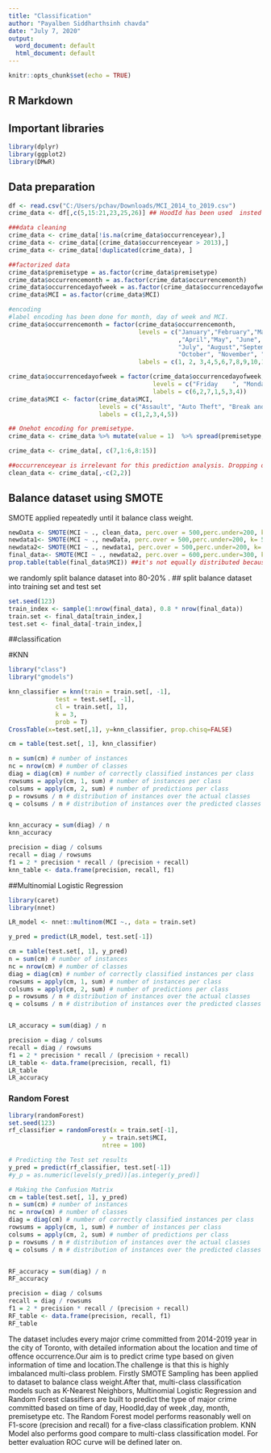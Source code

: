 ---
title: "Classification"
author: "Payalben Siddharthsinh chavda"
date: "July 7, 2020"
output:
  word_document: default
  html_document: default
---

```{r setup, include=FALSE}
knitr::opts_chunk$set(echo = TRUE)
```

## R Markdown

## Important libraries
```{r }
library(dplyr)
library(ggplot2)
library(DMwR)

```

## Data preparation
```{r }
df <- read.csv("C:/Users/pchav/Downloads/MCI_2014_to_2019.csv")
crime_data <- df[,c(5,15:21,23,25,26)] ## HoodId has been used  insted of Neighbourhood(In R, Random forest do not work with variable which has more than 53 categories and dataset has 140 neighbourhoods).

###data cleaning
crime_data <- crime_data[!is.na(crime_data$occurrenceyear),]
crime_data <- crime_data[(crime_data$occurrenceyear > 2013),]
crime_data <- crime_data[!duplicated(crime_data), ]

##factorized data
crime_data$premisetype = as.factor(crime_data$premisetype)
crime_data$occurrencemonth = as.factor(crime_data$occurrencemonth)
crime_data$occurrencedayofweek = as.factor(crime_data$occurrencedayofweek)
crime_data$MCI = as.factor(crime_data$MCI)

#encoding
#label encoding has been done for month, day of week and MCI.
crime_data$occurrencemonth = factor(crime_data$occurrencemonth,
                                    levels = c("January","February","March"
                                               ,"April","May", "June",
                                               "July", "August","September",
                                               "October", "November", "December"),
                                    labels = c(1, 2, 3,4,5,6,7,8,9,10,11,12))

crime_data$occurrencedayofweek = factor(crime_data$occurrencedayofweek,
                                        levels = c("Friday    ", "Monday    ", "Saturday  ", "Sunday    ", "Thursday  ", "Tuesday   ", "Wednesday "),
                                        labels = c(6,2,7,1,5,3,4))
crime_data$MCI <- factor(crime_data$MCI,
                         levels = c("Assault", "Auto Theft", "Break and Enter", "Robbery", "Theft Over"),
                         labels = c(1,2,3,4,5))

## Onehot encoding for premisetype.
crime_data <- crime_data %>% mutate(value = 1)  %>% spread(premisetype, value,  fill = 0 ) 

crime_data <- crime_data[, c(7,1:6,8:15)]

##occurrenceyear is irrelevant for this prediction analysis. Dropping occurrenceyear attribute.
clean_data <- crime_data[,-c(2,2)]
```

## Balance dataset using SMOTE
SMOTE applied repeatedly until it balance class weight. 
```{r }
newData <- SMOTE(MCI ~ ., clean_data, perc.over = 500,perc.under=200, k= 5, learner=NULL)
newdata1<- SMOTE(MCI ~ ., newData, perc.over = 500,perc.under=200, k= 5, learner=NULL)
newdata2<- SMOTE(MCI ~ ., newdata1, perc.over = 500,perc.under=200, k= 5, learner=NULL)
final_data<- SMOTE(MCI ~ ., newdata2, perc.over = 600,perc.under=300, k= 5, learner=NULL)
prop.table(table(final_data$MCI)) ##it's not equally distributed because target variable has 5 categories
```

we randomly split balance dataset into 80-20% .
## split balance dataset into training set and test set
```{r }
set.seed(123)
train_index <- sample(1:nrow(final_data), 0.8 * nrow(final_data))
train.set <- final_data[train_index,]
test.set <- final_data[-train_index,]
```

##classification

#KNN
```{r }
library("class")
library("gmodels")

knn_classifier = knn(train = train.set[, -1],
             test = test.set[, -1],
             cl = train.set[, 1],
             k = 3,
             prob = T) 
CrossTable(x=test.set[,1], y=knn_classifier, prop.chisq=FALSE)

cm = table(test.set[, 1], knn_classifier)

n = sum(cm) # number of instances
nc = nrow(cm) # number of classes
diag = diag(cm) # number of correctly classified instances per class 
rowsums = apply(cm, 1, sum) # number of instances per class
colsums = apply(cm, 2, sum) # number of predictions per class
p = rowsums / n # distribution of instances over the actual classes
q = colsums / n # distribution of instances over the predicted classes


knn_accuracy = sum(diag) / n 
knn_accuracy

precision = diag / colsums 
recall = diag / rowsums 
f1 = 2 * precision * recall / (precision + recall) 
knn_table <- data.frame(precision, recall, f1) 

```

##Multinomial Logistic Regression   
```{r }
library(caret)
library(nnet)

LR_model <- nnet::multinom(MCI ~., data = train.set)

y_pred = predict(LR_model, test.set[-1])

cm = table(test.set[, 1], y_pred)
n = sum(cm) # number of instances
nc = nrow(cm) # number of classes
diag = diag(cm) # number of correctly classified instances per class 
rowsums = apply(cm, 1, sum) # number of instances per class
colsums = apply(cm, 2, sum) # number of predictions per class
p = rowsums / n # distribution of instances over the actual classes
q = colsums / n # distribution of instances over the predicted classes


LR_accuracy = sum(diag) / n 

precision = diag / colsums 
recall = diag / rowsums 
f1 = 2 * precision * recall / (precision + recall) 
LR_table <- data.frame(precision, recall, f1) 
LR_table
LR_accuracy
```

### Random Forest
```{r }
library(randomForest)
set.seed(123)
rf_classifier = randomForest(x = train.set[-1],
                          y = train.set$MCI,
                          ntree = 100)

# Predicting the Test set results
y_pred = predict(rf_classifier, test.set[-1])
#y_p = as.numeric(levels(y_pred))[as.integer(y_pred)]

# Making the Confusion Matrix
cm = table(test.set[, 1], y_pred)
n = sum(cm) # number of instances
nc = nrow(cm) # number of classes
diag = diag(cm) # number of correctly classified instances per class 
rowsums = apply(cm, 1, sum) # number of instances per class
colsums = apply(cm, 2, sum) # number of predictions per class
p = rowsums / n # distribution of instances over the actual classes
q = colsums / n # distribution of instances over the predicted classes


RF_accuracy = sum(diag) / n 
RF_accuracy

precision = diag / colsums 
recall = diag / rowsums 
f1 = 2 * precision * recall / (precision + recall) 
RF_table <- data.frame(precision, recall, f1) 
RF_table
```
The dataset includes every major crime committed from 2014-2019 year in the city of Toronto, with detailed information about the location and time of offence occurrence.Our aim is to predict crime type based on given information of time and location.The challenge is that this is highly imbalanced multi-class problem. Firstly SMOTE Sampling has been applied to dataset to balance class weight.After that,  multi-class classification models such as K-Nearest Neighbors, Multinomial Logistic Regression and Random Forest classifiers are built to predict the type of major crime committed based on time of day, HoodId,day of week ,day, month, premisetype etc. The Random Forest model performs reasonably well on F1-score (precision and recall) for a five-class classification problem. KNN Model also performs good compare to multi-class classification model. For better evaluation ROC curve will be defined later on.